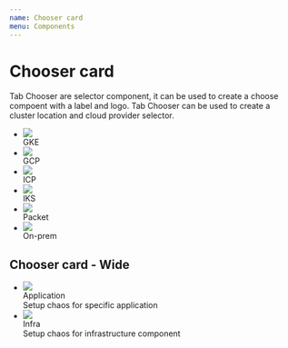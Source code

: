 ```yaml
---
name: Chooser card
menu: Components
---
```




# Chooser card


Tab Chooser are selector component, it can be used to create a choose compoent with a label and logo.
Tab Chooser can be used to create a cluster location and cloud provider selector.
<Playground>
  <ul class="chooser-card">
    <li class="chooser-card-item active">
      <div class="chooser-card-head">
        <div class="chooser-card-logo">
          <img src={gke} />
        </div>
      </div>
      <div class="chooser-card-body">
        <div class="chooser-card-label">
        GKE
        </div>
      </div>  
    </li>
    <li class="chooser-card-item">
      <div class="chooser-card-head">
        <div class="chooser-card-logo">
          <img src={gcp} />
        </div>
      </div>
      <div class="chooser-card-body">
        <div class="chooser-card-label">
        GCP
        </div>
      </div>
    </li>
    <li class="chooser-card-item">
      <div class="chooser-card-head">
        <div class="chooser-card-logo">
          <img src={ibm} />
        </div>
      </div>
      <div class="chooser-card-body">
        <div class="chooser-card-label">
        ICP
        </div>
      </div>
    </li>
    <li class="chooser-card-item">
      <div class="chooser-card-head">
        <div class="chooser-card-logo">
          <img src={iks} />
        </div>
      </div>
      <div class="chooser-card-body">
        <div class="chooser-card-label">
        IKS
        </div>
      </div>
    </li>
    <li class="chooser-card-item">
      <div class="chooser-card-head">
        <div class="chooser-card-logo">
          <img src={packet} />
        </div>
      </div>
      <div class="chooser-card-body">
        <div class="chooser-card-label">
        Packet
        </div>
      </div>
    </li>
    <li class="chooser-card-item">
      <div class="chooser-card-head">
        <div class="chooser-card-logo">
          <img src={onpremise} />
        </div>
      </div>
      <div class="chooser-card-body">
        <div class="chooser-card-label">
        On-prem
        </div>
      </div>
    </li>
  </ul>
</Playground>

## Chooser card - Wide

<Playground>
<ul class="chooser-card chooser-card-wide">
  <li class="chooser-card-item active">
      <div class="chooser-card-head">
        <div class="chooser-card-logo">
          <img src={gke} />
        </div>
      </div>
      <div class="chooser-card-body">
        <div class="chooser-card-label chooser-card-head">
          Application
        </div> 
        <span>Setup chaos for specific application</span>
      </div>    
  </li>
  <li class="chooser-card-item disabled">
      <div class="chooser-card-head">
        <div class="chooser-card-logo">
          <img src={eks} />
        </div>
      </div>
      <div class="chooser-card-body">
        <div class="chooser-card-label chooser-card-head">
          Infra
        </div> 
        <span>Setup chaos for infrastructure component</span>
      </div>  
  </li>
</ul>
</Playground>